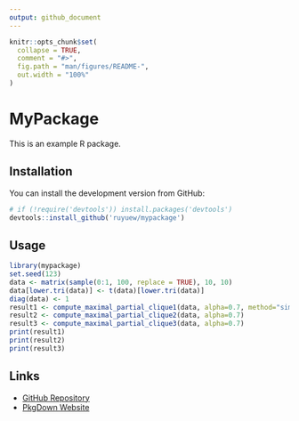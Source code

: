 ```yaml
---
output: github_document
---
```


<!-- README.md is generated from README.Rmd. Please edit that file -->

```r
knitr::opts_chunk$set(
  collapse = TRUE,
  comment = "#>",
  fig.path = "man/figures/README-",
  out.width = "100%"
)
```

# MyPackage

This is an example R package.

## Installation

You can install the development version from GitHub:

```r
# if (!require('devtools')) install.packages('devtools')
devtools::install_github('ruyuew/mypackage')
```

## Usage

```r
library(mypackage)
set.seed(123)
data <- matrix(sample(0:1, 100, replace = TRUE), 10, 10)
data[lower.tri(data)] <- t(data)[lower.tri(data)]
diag(data) <- 1
result1 <- compute_maximal_partial_clique1(data, alpha=0.7, method="simple")
result2 <- compute_maximal_partial_clique2(data, alpha=0.7)
result3 <- compute_maximal_partial_clique3(data, alpha=0.7)
print(result1)
print(result2)
print(result3)
```

## Links

- [GitHub Repository](https://github.com/yourusername/mypackage)
- [PkgDown Website](https://yourusername.github.io/mypackage)
